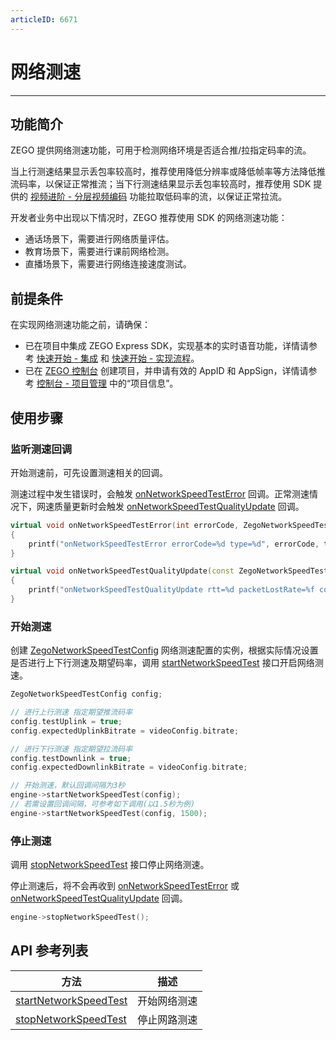 ```yaml
---
articleID: 6671
---
```

# 网络测速

- - -

## 功能简介

ZEGO 提供网络测速功能，可用于检测网络环境是否适合推/拉指定码率的流。

当上行测速结果显示丢包率较高时，推荐使用降低分辨率或降低帧率等方法降低推流码率，以保证正常推流；当下行测速结果显示丢包率较高时，推荐使用 SDK 提供的 [视频进阶 - 分层视频编码](/real-time-video-windows-cpp/video/set-video-encoding) 功能拉取低码率的流，以保证正常拉流。

开发者业务中出现以下情况时，ZEGO 推荐使用 SDK 的网络测速功能：

- 通话场景下，需要进行网络质量评估。
- 教育场景下，需要进行课前网络检测。
- 直播场景下，需要进行网络连接速度测试。

## 前提条件

在实现网络测速功能之前，请确保：

- 已在项目中集成 ZEGO Express SDK，实现基本的实时语音功能，详情请参考 [快速开始 - 集成](!ExpressAudioSDK-Integration/SDK_Integration) 和 [快速开始 - 实现流程](!ExpressAudioSDK-Integration/Solution_Implementation)。
- 已在 [ZEGO 控制台](https://console.zego.im) 创建项目，并申请有效的 AppID 和 AppSign，详情请参考 [控制台 - 项目管理](/console/project-info) 中的“项目信息”。


## 使用步骤

### 监听测速回调

开始测速前，可先设置测速相关的回调。

测速过程中发生错误时，会触发 [onNetworkSpeedTestError](https://doc-zh.zego.im/zh/api?doc=Express_Video_SDK_API~CPP_windows~class~zego-express-i-zego-event-handler#on-network-speed-test-error) 回调。正常测速情况下，网速质量更新时会触发 [onNetworkSpeedTestQualityUpdate](https://doc-zh.zego.im/zh/api?doc=Express_Video_SDK_API~CPP_windows~class~zego-express-i-zego-event-handler#on-network-speed-test-quality-update) 回调。

```cpp
virtual void onNetworkSpeedTestError(int errorCode, ZegoNetworkSpeedTestType type)
{
    printf("onNetworkSpeedTestError errorCode=%d type=%d", errorCode, type);
}

virtual void onNetworkSpeedTestQualityUpdate(const ZegoNetworkSpeedTestQuality& quality, ZegoNetworkSpeedTestType type)
{
    printf("onNetworkSpeedTestQualityUpdate rtt=%d packetLostRate=%f connectCost=%d type=%d", quality.rtt, quality.packetLostRate, quality.connectCost, type);
}
```

### 开始测速

创建 [ZegoNetworkSpeedTestConfig](https://doc-zh.zego.im/zh/api?doc=Express_Video_SDK_API~CPP_windows~struct~zego-express-zego-network-speed-test-config) 网络测速配置的实例，根据实际情况设置是否进行上下行测速及期望码率，调用 [startNetworkSpeedTest](https://doc-zh.zego.im/zh/api?doc=Express_Video_SDK_API~CPP_windows~class~zego-express-i-zego-express-engine#start-network-speed-test) 接口开启网络测速。

```cpp
ZegoNetworkSpeedTestConfig config;

// 进行上行测速 指定期望推流码率
config.testUplink = true;
config.expectedUplinkBitrate = videoConfig.bitrate;

// 进行下行测速 指定期望拉流码率
config.testDownlink = true;
config.expectedDownlinkBitrate = videoConfig.bitrate;

// 开始测速，默认回调间隔为3秒
engine->startNetworkSpeedTest(config);
// 若需设置回调间隔，可参考如下调用(以1.5秒为例)
engine->startNetworkSpeedTest(config, 1500);
```

### 停止测速

调用 [stopNetworkSpeedTest](https://doc-zh.zego.im/zh/api?doc=Express_Video_SDK_API~CPP~class~zego-express-i-zego-express-engine#stop-network-speed-test) 接口停止网络测速。

停止测速后，将不会再收到 [onNetworkSpeedTestError](https://doc-zh.zego.im/zh/api?doc=Express_Video_SDK_API~CPP_windows~class~zego-express-i-zego-event-handler#on-network-speed-test-error) 或 [onNetworkSpeedTestQualityUpdate](https://doc-zh.zego.im/zh/api?doc=Express_Video_SDK_API~CPP_windows~class~zego-express-i-zego-event-handler#on-network-speed-test-quality-update) 回调。

```cpp
engine->stopNetworkSpeedTest();
```

## API 参考列表

| 方法         | 描述     |
| ----------- | ------- |
| [startNetworkSpeedTest ](https://doc-zh.zego.im/zh/api?doc=Express_Video_SDK_API~CPP~class~zego-express-i-zego-express-engine#start-network-speed-test) | 开始网络测速 |
| [stopNetworkSpeedTest ](https://doc-zh.zego.im/zh/api?doc=Express_Video_SDK_API~CPP~class~zego-express-i-zego-express-engine#stop-network-speed-test) | 停止网路测速 |
